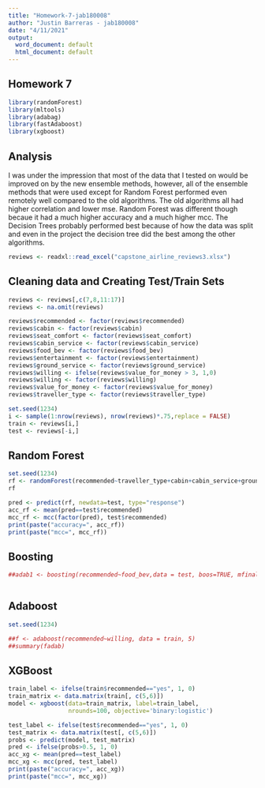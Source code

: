 ---
title: "Homework-7-jab180008"
author: "Justin Barreras - jab180008"
date: "4/11/2021"
output:
  word_document: default
  html_document: default
---

## Homework 7
```{r}
library(randomForest)
library(mltools)
library(adabag)
library(fastAdaboost)
library(xgboost)
```
## Analysis
I was under the impression that most of the data that I tested on would be improved on by the new ensemble methods, however, all of the ensemble methods that were used except for Random Forest performed even remotely well compared to the old algorithms. The old algorithms all had higher correlation and lower mse. Random Forest was different though becaue it had a much higher accuracy and a much higher mcc. The Decision Trees probably performed best because of how the data was split and even in the project the decision tree did the best among the other algorithms. 
```{r}
reviews <- readxl::read_excel("capstone_airline_reviews3.xlsx")
```
## Cleaning data and Creating Test/Train Sets

```{r}
reviews <- reviews[,c(7,8,11:17)]
reviews <- na.omit(reviews)
```

```{r}
reviews$recommended <- factor(reviews$recommended)
reviews$cabin <- factor(reviews$cabin)
reviews$seat_comfort <- factor(reviews$seat_comfort)
reviews$cabin_service <- factor(reviews$cabin_service)
reviews$food_bev <- factor(reviews$food_bev)
reviews$entertainment <- factor(reviews$entertainment)
reviews$ground_service <- factor(reviews$ground_service)
reviews$willing <- ifelse(reviews$value_for_money > 3, 1,0)
reviews$willing <- factor(reviews$willing)
reviews$value_for_money <- factor(reviews$value_for_money)
reviews$traveller_type <- factor(reviews$traveller_type)
```

```{r}
set.seed(1234)
i <- sample(1:nrow(reviews), nrow(reviews)*.75,replace = FALSE)
train <- reviews[i,]
test <- reviews[-i,]
```

## Random Forest
```{r}
set.seed(1234)
rf <- randomForest(recommended~traveller_type+cabin+cabin_service+ground_service+seat_comfort+food_bev+entertainment,data = train, importance = TRUE)
rf
```

```{r}
pred <- predict(rf, newdata=test, type="response")
acc_rf <- mean(pred==test$recommended)
mcc_rf <- mcc(factor(pred), test$recommended)
print(paste("accuracy=", acc_rf))
print(paste("mcc=", mcc_rf))
```
## Boosting

```{r}
##adab1 <- boosting(recommended~food_bev,data = test, boos=TRUE, mfinal=3,coeflearn = "Breiman",control = rpart.control(maxsurrogate = 0L, maxdepth = 1L))
```

```{r}
```

## Adaboost
```{r}
set.seed(1234)

##f <- adaboost(recommended~willing, data = train, 5)
##summary(fadab)
```

## XGBoost
```{r}
train_label <- ifelse(train$recommended=="yes", 1, 0)
train_matrix <- data.matrix(train[, c(5,6)])
model <- xgboost(data=train_matrix, label=train_label,
                 nrounds=100, objective='binary:logistic')
```

```{r}
test_label <- ifelse(test$recommended=="yes", 1, 0)
test_matrix <- data.matrix(test[, c(5,6)])
probs <- predict(model, test_matrix)
pred <- ifelse(probs>0.5, 1, 0)
acc_xg <- mean(pred==test_label)
mcc_xg <- mcc(pred, test_label)
print(paste("accuracy=", acc_xg))
print(paste("mcc=", mcc_xg))
```

